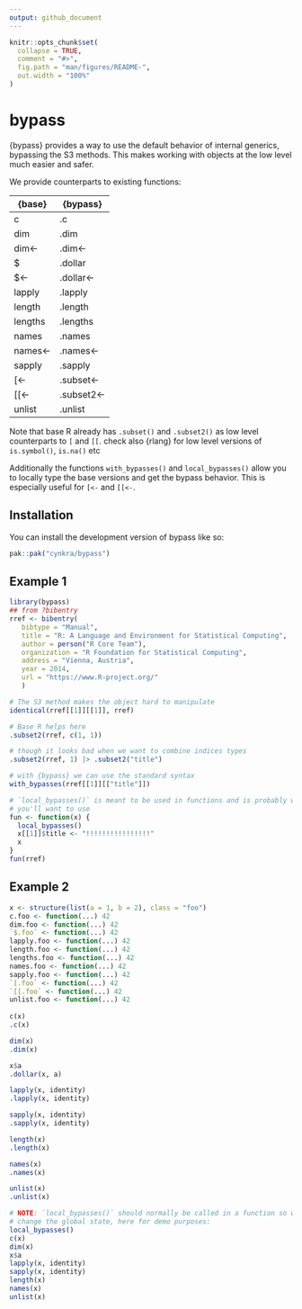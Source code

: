 ```yaml
---
output: github_document
---
```


```r
knitr::opts_chunk$set(
  collapse = TRUE,
  comment = "#>",
  fig.path = "man/figures/README-",
  out.width = "100%"
)
```

# bypass

{bypass} provides a way to use the default behavior of internal generics, bypassing
the S3 methods. This makes working with objects at the low level much easier
and safer.

We provide counterparts to existing functions:

| {base} | {bypass} |
|------|------|
|  c | .c |
|  dim | .dim |
|  dim<- | .dim<- |
|  $ | .dollar |
|  $<- | .dollar<- |
|  lapply | .lapply |
|  length | .length |
|  lengths | .lengths |
|  names | .names |
|  names<- | .names<- |
|  sapply | .sapply |
|  [<- | .subset<- |
|  [[<- | .subset2<- |
|  unlist | .unlist |

Note that base R already has `.subset()` and `.subset2()` as low level counterparts
to `[` and `[[`. check also {rlang} for low level versions of `is.symbol()`,
`is.na()` etc

Additionally the functions `with_bypasses()` and `local_bypasses()` allow you
to locally type the base versions and get the bypass behavior. This is especially
useful for `[<-` and `[[<-`.

## Installation

You can install the development version of bypass like so:

``` r
pak::pak("cynkra/bypass")
```

## Example 1

```r
library(bypass)
## from ?bibentry
rref <- bibentry(
   bibtype = "Manual",
   title = "R: A Language and Environment for Statistical Computing",
   author = person("R Core Team"),
   organization = "R Foundation for Statistical Computing",
   address = "Vienna, Austria",
   year = 2014,
   url = "https://www.R-project.org/"
   )

# The S3 method makes the object hard to manipulate
identical(rref[[1]][[1]], rref)

# Base R helps here
.subset2(rref, c(1, 1))

# though it looks bad when we want to combine indices types
.subset2(rref, 1) |> .subset2("title")

# with {bypass} we can use the standard syntax
with_bypasses(rref[[1]][["title"]])

# `local_bypasses()` is meant to be used in functions and is probably what
# you'll want to use
fun <- function(x) {
  local_bypasses()
  x[[1]]$title <- "!!!!!!!!!!!!!!!!"
  x
}
fun(rref)
```

## Example 2

```r
x <- structure(list(a = 1, b = 2), class = "foo")
c.foo <- function(...) 42
dim.foo <- function(...) 42
`$.foo` <- function(...) 42
lapply.foo <- function(...) 42
length.foo <- function(...) 42
lengths.foo <- function(...) 42
names.foo <- function(...) 42
sapply.foo <- function(...) 42
`[.foo` <- function(...) 42
`[[.foo` <- function(...) 42
unlist.foo <- function(...) 42
  
c(x)
.c(x)

dim(x)
.dim(x)

x$a
.dollar(x, a)

lapply(x, identity)
.lapply(x, identity)

sapply(x, identity)
.sapply(x, identity)

length(x)
.length(x)

names(x)
.names(x)

unlist(x)
.unlist(x)

# NOTE: `local_bypasses()` should normally be called in a function so we don't 
# change the global state, here for demo purposes:
local_bypasses()
c(x)
dim(x)
x$a
lapply(x, identity)
sapply(x, identity)
length(x)
names(x)
unlist(x)
```

